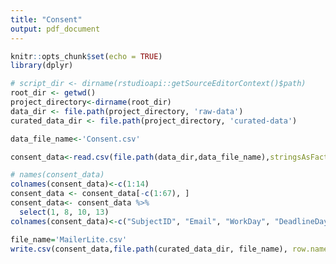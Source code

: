 ---
title: "Consent"
output: pdf_document
---

```{r setup, include=FALSE}
knitr::opts_chunk$set(echo = TRUE)
library(dplyr)
```


```{r}
# script_dir <- dirname(rstudioapi::getSourceEditorContext()$path)
root_dir <- getwd()
project_directory<-dirname(root_dir)
data_dir <- file.path(project_directory, 'raw-data')
curated_data_dir <- file.path(project_directory, 'curated-data')

data_file_name<-'Consent.csv'

consent_data<-read.csv(file.path(data_dir,data_file_name),stringsAsFactors = FALSE)

# names(consent_data)
colnames(consent_data)<-c(1:14)
consent_data <- consent_data[-c(1:67), ]
consent_data<- consent_data %>%
  select(1, 8, 10, 13)
colnames(consent_data)<-c("SubjectID", "Email", "WorkDay", "DeadlineDay")

file_name='MailerLite.csv'
write.csv(consent_data,file.path(curated_data_dir, file_name), row.names = FALSE)
```

